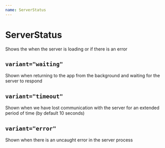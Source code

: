 ```yaml
---
name: ServerStatus
---
```



# ServerStatus

Shows the when the server is loading or if there is an error

<PropsTable of={ServerStatus} />

## `variant="waiting"`

Shown when returning to the app from the background and waiting for the server
to respond

<PhoneScreen>
  <ServerStatus variant="waiting" />
</PhoneScreen>

## `variant="timeout"`

Shown when we have lost communication with the server for an extended period of
time (by default 10 seconds)

<PhoneScreen>
  <ServerStatus variant="timeout" />
</PhoneScreen>

## `variant="error"`

Shown when there is an uncaught error in the server process

<PhoneScreen>
  <ServerStatus variant="error" />
</PhoneScreen>

